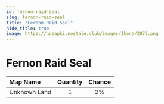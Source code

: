 ```yaml
---
id: fernon-raid-seal
slug: fernon-raid-seal
title: "Fernon Raid Seal"
hide_title: true
image: https://nosapki.nostale.club/images/Ikona/2878.png
---
```



# <ItemIcon iconId="2878" height="32"/> Fernon Raid Seal
|Map Name|Quantity|Chance|
|:--|:-:|:-:|
|Unknown Land|1|2%|


